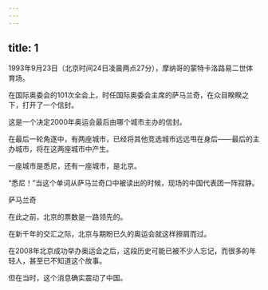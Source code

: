 ```yaml
---
---
---
```

title: 1
---



1993年9月23日（北京时间24日凌晨两点27分），摩纳哥的蒙特卡洛路易二世体育场。

在国际奥委会的101次全会上，时任国际奥委会主席的萨马兰奇，在众目睽睽之下，打开了一个信封。

这是一个决定2000年奥运会最后由哪个城市主办的信封。

在最后一轮角逐中，有两座城市，已经将其他竞选城市远远甩在身后——最后的主办城市，将在这两座城市中产生。

一座城市是悉尼，还有一座城市，是北京。

“悉尼！”当这个单词从萨马兰奇口中被读出的时候，现场的中国代表团一阵寂静。

萨马兰奇



在此之前，北京的票数是一路领先的。

在新千年的交汇之际，北京与期盼已久的奥运会就这样擦肩而过。

在2008年北京成功举办奥运会之后，这段历史可能已被不少人忘记，而很多的年轻人，甚至已不知道这个故事。

但在当时，这个消息确实震动了中国。